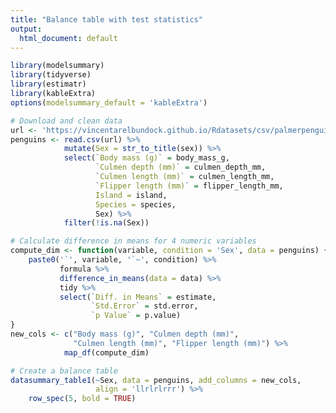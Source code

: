 ```yaml
---
title: "Balance table with test statistics"
output:
  html_document: default
---
```


```r
library(modelsummary)
library(tidyverse)
library(estimatr)
library(kableExtra)
options(modelsummary_default = 'kableExtra')

# Download and clean data
url <- 'https://vincentarelbundock.github.io/Rdatasets/csv/palmerpenguins/penguins.csv'
penguins <- read.csv(url) %>%
            mutate(Sex = str_to_title(sex)) %>%
            select(`Body mass (g)` = body_mass_g,
                   `Culmen depth (mm)` = culmen_depth_mm,
                   `Culmen length (mm)` = culmen_length_mm,
                   `Flipper length (mm)` = flipper_length_mm,
                   Island = island,
                   Species = species,
                   Sex) %>%
            filter(!is.na(Sex))

# Calculate difference in means for 4 numeric variables
compute_dim <- function(variable, condition = 'Sex', data = penguins) {
    paste0('`', variable, '`~', condition) %>%
           formula %>%
           difference_in_means(data = data) %>%
           tidy %>%
           select(`Diff. in Means` = estimate,
                  `Std.Error` = std.error,
                  `p Value` = p.value)
}
new_cols <- c("Body mass (g)", "Culmen depth (mm)", 
              "Culmen length (mm)", "Flipper length (mm)") %>%
            map_df(compute_dim)

# Create a balance table
datasummary_table1(~Sex, data = penguins, add_columns = new_cols,
                   align = 'llrlrlrrr') %>%
    row_spec(5, bold = TRUE)
```

